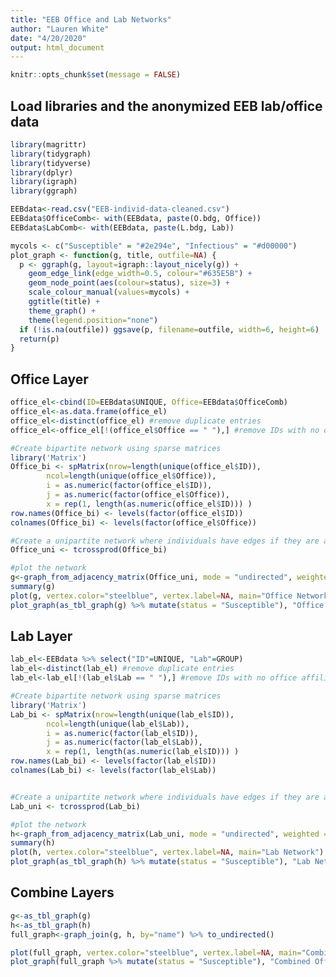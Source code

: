 ```yaml
---
title: "EEB Office and Lab Networks"
author: "Lauren White"
date: "4/20/2020"
output: html_document
---
```


```r
knitr::opts_chunk$set(message = FALSE)
```

## Load libraries and the anonymized EEB lab/office data

```r
library(magrittr)
library(tidygraph)
library(tidyverse)
library(dplyr)
library(igraph)
library(ggraph)

EEBdata<-read.csv("EEB-individ-data-cleaned.csv")
EEBdata$OfficeComb<- with(EEBdata, paste(O.bdg, Office))
EEBdata$LabComb<- with(EEBdata, paste(L.bdg, Lab))

mycols <- c("Susceptible" = "#2e294e", "Infectious" = "#d00000")
plot_graph <- function(g, title, outfile=NA) {
  p <- ggraph(g, layout=igraph::layout_nicely(g)) +
    geom_edge_link(edge_width=0.5, colour="#635E5B") +
    geom_node_point(aes(colour=status), size=3) +
    scale_colour_manual(values=mycols) +
    ggtitle(title) +
    theme_graph() +
    theme(legend.position="none")
  if (!is.na(outfile)) ggsave(p, filename=outfile, width=6, height=6)
  return(p)
}
```

## Office Layer

```r
office_el<-cbind(ID=EEBdata$UNIQUE, Office=EEBdata$OfficeComb)
office_el<-as.data.frame(office_el)
office_el<-distinct(office_el) #remove duplicate entries
office_el<-office_el[!(office_el$Office == " "),] #remove IDs with no office affiliation 

#Create bipartite network using sparse matrices
library('Matrix')
Office_bi <- spMatrix(nrow=length(unique(office_el$ID)),
        ncol=length(unique(office_el$Office)),
        i = as.numeric(factor(office_el$ID)),
        j = as.numeric(factor(office_el$Office)),
        x = rep(1, length(as.numeric(office_el$ID))) )
row.names(Office_bi) <- levels(factor(office_el$ID))
colnames(Office_bi) <- levels(factor(office_el$Office))

#Create a unipartite network where individuals have edges if they are assigned the same office room
Office_uni <- tcrossprod(Office_bi)

#plot the network
g<-graph_from_adjacency_matrix(Office_uni, mode = "undirected", weighted = NULL, diag = FALSE,  add.colnames = NULL, add.rownames = NA)
summary(g)
plot(g, vertex.color="steelblue", vertex.label=NA, main="Office Network")
plot_graph(as_tbl_graph(g) %>% mutate(status = "Susceptible"), "Office Network", "figures/Office_Network.tiff")
```

## Lab Layer
```r
lab_el<-EEBdata %>% select("ID"=UNIQUE, "Lab"=GROUP)
lab_el<-distinct(lab_el) #remove duplicate entries
lab_el<-lab_el[!(lab_el$Lab == " "),] #remove IDs with no office affiliation 

#Create bipartite network using sparse matrices
library('Matrix')
Lab_bi <- spMatrix(nrow=length(unique(lab_el$ID)),
        ncol=length(unique(lab_el$Lab)),
        i = as.numeric(factor(lab_el$ID)),
        j = as.numeric(factor(lab_el$Lab)),
        x = rep(1, length(as.numeric(lab_el$ID))) )
row.names(Lab_bi) <- levels(factor(lab_el$ID))
colnames(Lab_bi) <- levels(factor(lab_el$Lab))


#Create a unipartite network where individuals have edges if they are assigned the same office room
Lab_uni <- tcrossprod(Lab_bi)

#plot the network
h<-graph_from_adjacency_matrix(Lab_uni, mode = "undirected", weighted = NULL, diag = FALSE,  add.colnames = NULL, add.rownames = NA)
summary(h)
plot(h, vertex.color="steelblue", vertex.label=NA, main="Lab Network")
plot_graph(as_tbl_graph(h) %>% mutate(status = "Susceptible"), "Lab Network", "figures/Lab_Network.tiff")
```

## Combine Layers
```r
g<-as_tbl_graph(g)
h<-as_tbl_graph(h)
full_graph<-graph_join(g, h, by="name") %>% to_undirected()

plot(full_graph, vertex.color="steelblue", vertex.label=NA, main="Combined Office and Lab Network")
plot_graph(full_graph %>% mutate(status = "Susceptible"), "Combined Office and Lab Network", "figures/Full_Network.tiff")
```

